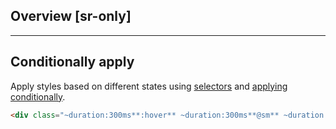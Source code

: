 ## Overview [sr-only]
<Overview/>

---

## Conditionally apply
Apply styles based on different states using [selectors](/guide/state-selectors) and [applying conditionally](/guide/applying-conditionally).
```html
<div class="~duration:300ms**:hover** ~duration:300ms**@sm** ~duration:300ms**@dark** ~duration:300ms**@print**">…</div>
```

